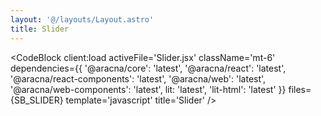 ```yaml
---
layout: '@/layouts/Layout.astro'
title: Slider
---
```



<SliderComponentBlock client:load />

<CodeBlock
  client:load
  activeFile='Slider.jsx'
  className='mt-6'
  dependencies={{
    '@aracna/core': 'latest',
    '@aracna/react': 'latest',
    '@aracna/react-components': 'latest',
    '@aracna/web': 'latest',
    '@aracna/web-components': 'latest',
    lit: 'latest',
    'lit-html': 'latest'
  }}
  files={SB_SLIDER}
  template='javascript'
  title='Slider'
/>
